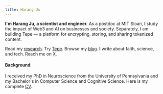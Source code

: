 ```yaml
---
title: Harang Ju
---
```


**I'm Harang Ju, a scientist and engineer.**
As a postdoc at MIT Sloan, I study the impact of Web3 and AI on businesses and society. 
Separately, I am building Tepe — a platform for encrypting, storing, and sharing tokenized content.

Read my [research](https://scholar.google.com/citations?user=dDNw63AAAAAJ&hl=en).
Try [Tepe](https://tepe.so/).
Browse my [blog](</blog>). I write about faith, science, and tech.
Reach me on [X](https://x.com/harangju/).

#### Background

I received my PhD in Neuroscience from the University of Pennsylvania and my Bachelor's in Computer Science and Cognitive Science.
Here is my complete [CV](</Harang Ju CV.pdf>).
